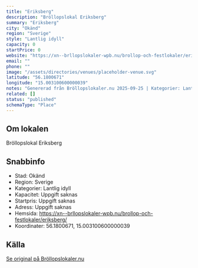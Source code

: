 ```yaml
---
title: "Eriksberg"
description: "Bröllopslokal Eriksberg"
summary: "Eriksberg"
city: "Okänd"
region: "Sverige"
style: "Lantlig idyll"
capacity: 0
startPrice: 0
website: "https://xn--brllopslokaler-wpb.nu/brollop-och-festlokaler/eriksberg/"
email: ""
phone: ""
image: "/assets/directories/venues/placeholder-venue.svg"
latitude: "56.1800671"
longitude: "15.003100600000039"
notes: "Genererad från Bröllopslokaler.nu 2025-09-25 | Kategorier: Lantlig idyll"
related: []
status: "published"
schemaType: "Place"
---
```


## Om lokalen

Bröllopslokal Eriksberg

## Snabbinfo

- Stad: Okänd
- Region: Sverige
- Kategorier: Lantlig idyll
- Kapacitet: Uppgift saknas
- Startpris: Uppgift saknas
- Adress: Uppgift saknas
- Hemsida: https://xn--brllopslokaler-wpb.nu/brollop-och-festlokaler/eriksberg/
- Koordinater: 56.1800671, 15.003100600000039

## Källa

[Se original på Bröllopslokaler.nu](https://xn--brllopslokaler-wpb.nu/brollop-och-festlokaler/eriksberg/)
